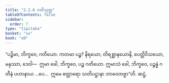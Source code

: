```yaml
---
title: "2.2.6 ဂတိသုတ္တ"
tableOfContents: false
sidebar:
  order: 7
type: "tipitaka"
basket: "su"
book: "a9"
---
```



<DynamicBreadcrumb />

<Division number="68" book="a9">

<Paragraph number="451" book="a9">
“ပဉ္စိမာ, ဘိက္ခဝေ, ဂတိယော. ကတမာ ပဉ္စ? နိရယော, တိရစ္ဆာနယောနိ, ပေတ္တိဝိသယော, မနုဿာ, ဒေဝါ—  ဣမာ ခေါ, ဘိက္ခဝေ, ပဉ္စ ဂတိယော.
</Paragraph>

<Paragraph number="452" book="a9">
ဣမာသံ ခေါ, ဘိက္ခဝေ, ပဉ္စန္နံ ဂတီနံ ပဟာနာယ …ပေ…  ဣမေ စတ္တာရော သတိပဋ္ဌာနာ ဘာဝေတဗ္ဗာ”တိ.

</Paragraph>
</Division>

<Paragraph number="453" type="center" book="a9">
ဆဋ္ဌံ.
</Paragraph>